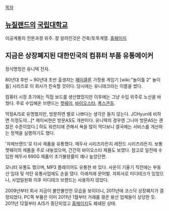 [[목차]]
== [[뉴질랜드]]의 [[국립대학교]] ==
이공계통의 전문과정 위주. 잘 알려진것은 건축/토목계열.
[http://www.unitec.ac.nz/ 홈페이지]

== 지금은 상장폐지된 대한민국의 컴퓨터 부품 유통메이커 ==
정식명칭은 유니텍 전자.

80년대 후반 ~ 90년대 초반 출생자는 [[패미클론]] 가정용 게임기 [wiki:"놀이틀 2" 놀이틀] 시리즈로 이 회사가 친숙할 것이다. 당시에는 유니테크라는 이름을 썼다.

컴퓨터 시장 초기에는 직접 보드를 생산했었지만 이후에는 그냥 수입 위주로 노선을 바꿨다. 주로 수입해온 브랜드는 [[젯웨이]], [[바이오스타]], [[폭스콘]]등.

막장A/S로 유명했지만, 방문하면 별로 나쁘다는 생각은 들지 않는다. JCHyun에 비하면 이정도야...[* 제이씨현은 방문AS도 개판이다. 유니텍의 경우엔 그나마 방문AS는 괜찮은 수준이었다.] 하도 워런티에 관해서 욕을 많이 먹다보니 결국에는 서비스를 개선하는 정책을 실행하기도 했다.

'자체브랜드'로 타사 제품을 유통했다. 메두사 시리즈라든지 레전드 시리즈라든지. 보통 젯웨이의 제품을 주로 내놓았으며, 간간히 바이오스타 제품도 보였다. 참고로 일전에 수입한 메두사 690G 제품이 초기불량률이 꽤나 높았던편.

모니터 유통도 했으며, MP3 플레이어도 유통한 바 있다. 사운이 기울기 직전에는 부동산 임대 및 석탄 유통사업에도 손을 댔다. 이래저래 문어발. 자회사로 미디테크가 있었으나, 사업일원화 이후 미디테크 브랜드는 사용하지 않았다.

2009년부터 회사 자금이 불안불안한 모습을 보이더니, 2011년에 코스닥 상장폐지가 결정되었다. PC쪽 부품은 이미 2011년 1월부터 거래를 끊은 용산 업체들이 상당한 듯. 2011년 12월부터 A/S가 중단되었고 [http://www.unitec.co.kr 홈페이지]도 폐쇄된 상태.

